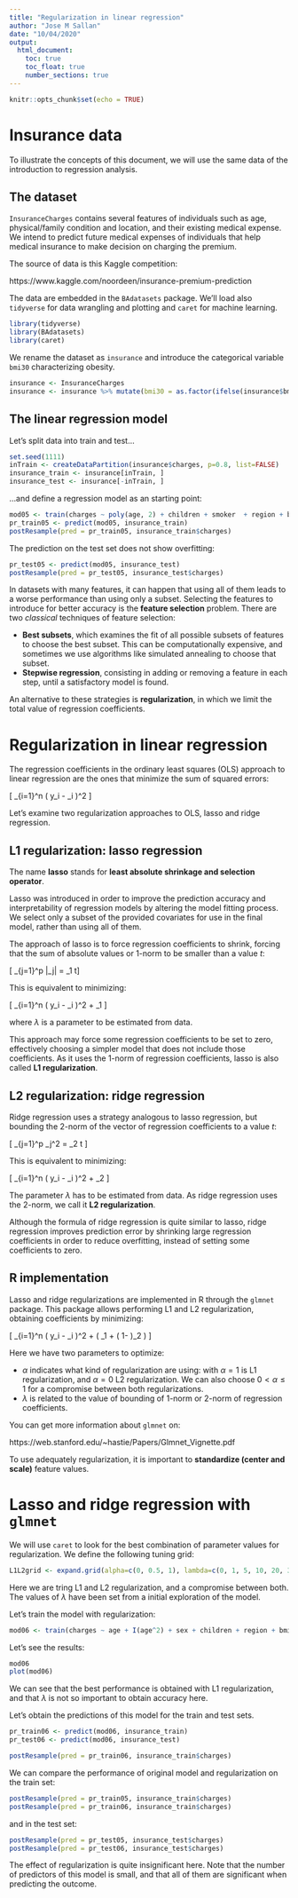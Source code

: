 ```yaml
---
title: "Regularization in linear regression"
author: "Jose M Sallan"
date: "10/04/2020"
output: 
  html_document:
    toc: true
    toc_float: true
    number_sections: true
---
```


```r
knitr::opts_chunk$set(echo = TRUE)
```

# Insurance data

To illustrate the concepts of this document, we will use the same data of the introduction to regression analysis.

## The dataset

`InsuranceCharges` contains several features of individuals such as age, physical/family condition and location, and their existing medical expense. We intend to predict future medical expenses of individuals that help medical insurance to make decision on charging the premium.

The source of data is this Kaggle competition:

https://www.kaggle.com/noordeen/insurance-premium-prediction

The data are embedded in the `BAdatasets` package. We'll load also `tidyverse` for data wrangling and plotting and `caret` for machine learning.

```r
library(tidyverse)
library(BAdatasets)
library(caret)
```

We rename the dataset as `insurance` and introduce the categorical variable `bmi30` characterizing obesity.

```r
insurance <- InsuranceCharges
insurance <- insurance %>% mutate(bmi30 = as.factor(ifelse(insurance$bmi >= 30, 1, 0)))
```

## The linear regression model

Let's split data into train and test...

```r
set.seed(1111)
inTrain <- createDataPartition(insurance$charges, p=0.8, list=FALSE)
insurance_train <- insurance[inTrain, ]
insurance_test <- insurance[-inTrain, ]
```

...and define a regression model as an starting point:

```r
mod05 <- train(charges ~ poly(age, 2) + children + smoker  + region + bmi30*smoker, method="lm", insurance_train, preProcess=c("center", "scale"))
pr_train05 <- predict(mod05, insurance_train)
postResample(pred = pr_train05, insurance_train$charges)
```

The prediction on the test set does not show overfitting:

```r
pr_test05 <- predict(mod05, insurance_test)
postResample(pred = pr_test05, insurance_test$charges)
```

In datasets with many features, it can happen that using all of them leads to a worse performance than using only a subset. Selecting the features to introduce for better accuracy is the **feature selection** problem. There are two *classical* techniques of feature selection:

* **Best subsets**, which examines the fit of all possible subsets of features to choose the best subset. This can be computationally expensive, and sometimes we use algorithms like simulated annealing to choose that subset.
* **Stepwise regression**, consisting in adding or removing a feature in each step, until a satisfactory model is found.

An alternative to these strategies is **regularization**, in which we limit the total value of regression coefficients.

# Regularization in linear regression

The regression coefficients in the ordinary least squares (OLS) approach to linear regression are the ones that minimize the sum of squared errors:

\[ \displaystyle\sum_{i=1}^n \left( y_i - \hat{y}_i \right)^2 \]

Let's examine two regularization approaches to OLS, lasso and ridge regression.

## L1 regularization: lasso regression

The name **lasso** stands for **least absolute shrinkage and selection operator**.

Lasso was introduced in order to improve the prediction accuracy and interpretability of regression models by altering the model fitting process. We select only a subset of the provided covariates for use in the final model, rather than using all of them.

The approach of lasso is to force regression coefficients to shrink, forcing that the sum of absolute values or 1-norm to be smaller than a value $t$:

\[ \displaystyle\sum_{j=1}^p |\beta_j| = \lVert \beta \lVert_1 \leq t\]

This is equivalent to minimizing:

\[ \displaystyle\sum_{i=1}^n \left( y_i - \hat{y}_i \right)^2 + \lambda \lVert \beta \lVert_1 \]

where $\lambda$ is a parameter to be estimated from data.

This approach may force some regression coefficients  to be set to zero, effectively choosing a simpler model that does not include those coefficients. As it uses the 1-norm of regression coefficients, lasso is also called **L1 regularization**.

## L2 regularization: ridge regression

Ridge regression uses a strategy analogous to lasso regression, but bounding the 2-norm of the vector of regression coefficients to a value $t$:

\[ \displaystyle\sum_{j=1}^p \beta_j^2 = \lVert \beta \lVert_2 \leq t \]

This is equivalent to minimizing:

\[ \displaystyle\sum_{i=1}^n \left( y_i - \hat{y}_i \right)^2 + \lambda \lVert \beta \lVert_2 \]

The parameter $\lambda$ has to be estimated from data. As ridge regression uses the 2-norm, we call it **L2 regularization**.

Although the formula of ridge regression is quite similar to lasso, ridge regression improves prediction error by shrinking large regression coefficients in order to reduce overfitting, instead of setting some coefficients to zero.

## R implementation

Lasso and ridge regularizations are implemented in R through the `glmnet` package. This package allows performing L1 and L2 regularization, obtaining coefficients by minimizing:

\[ \displaystyle\sum_{i=1}^n \left( y_i - \hat{y}_i \right)^2 + \lambda \left( \alpha \lVert \beta \lVert_1 + \left( 1- \alpha \right)\lVert \beta \lVert_2 \right) \]

Here we have two parameters to optimize:

* $\alpha$ indicates what kind of regularization are using: with $\alpha=1$ is L1 regularization, and $\alpha=0$ L2 regularization. We can also choose $0 < \alpha ≤ 1$ for a compromise between both regularizations.
* $\lambda$ is related to the value of bounding of 1-norm or 2-norm of regression coefficients.

You can get more information about `glmnet` on:

https://web.stanford.edu/~hastie/Papers/Glmnet_Vignette.pdf 

To use adequately regularization, it is important to **standardize (center and scale)** feature values.

# Lasso and ridge regression with `glmnet`

We will use `caret` to look for the best combination of parameter values for regularization. We define the following tuning grid:

```r
L1L2grid <- expand.grid(alpha=c(0, 0.5, 1), lambda=c(0, 1, 5, 10, 20, 30))
```

Here we are tring L1 and L2 regularization, and a compromise between both. The values of $\lambda$ have been set from a initial exploration of the model.

Let's train the model with regularization:

```r
mod06 <- train(charges ~ age + I(age^2) + sex + children + region + bmi30*smoker, insurance_train, method="glmnet", trControl=trainControl(method='repeatedcv', number=5, repeats=3), preProcess=c("center", "scale"), tuneGrid=L1L2grid)
```

Let's see the results:

```r
mod06
plot(mod06)
```

We can see that the best performance is obtained with L1 regularization, and that $\lambda$ is not so important to obtain accuracy here.

Let's obtain the predictions of this model for the train and test sets.

```r
pr_train06 <- predict(mod06, insurance_train)
pr_test06 <- predict(mod06, insurance_test)

postResample(pred = pr_train06, insurance_train$charges)
```

We can compare the performance of original model and regularization on the train set:

```r
postResample(pred = pr_train05, insurance_train$charges)
postResample(pred = pr_train06, insurance_train$charges)
```

and in the test set:

```r
postResample(pred = pr_test05, insurance_test$charges)
postResample(pred = pr_test06, insurance_test$charges)
```

The effect of regularization is quite insignificant here. Note that the number of predictors of this model is small, and that all of them are significant when predicting the outcome.
